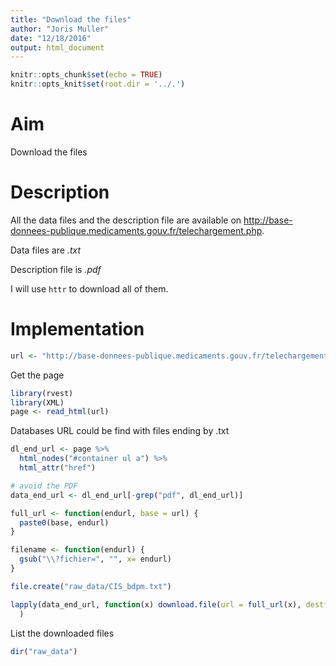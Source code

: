 ```yaml
---
title: "Download the files"
author: "Joris Muller"
date: "12/18/2016"
output: html_document
---
```


```r
knitr::opts_chunk$set(echo = TRUE)
knitr::opts_knit$set(root.dir = '../.')
```

# Aim

Download the files

# Description

All the data files and the description file are available on [http://base-donnees-publique.medicaments.gouv.fr/telechargement.php](http://base-donnees-publique.medicaments.gouv.fr/telechargement.php).

Data files are *.txt*

Description file is *.pdf*

I will use `httr` to download all of them.

# Implementation

```r
url <- "http://base-donnees-publique.medicaments.gouv.fr/telechargement.php"
```

Get the page

```r
library(rvest)
library(XML)
page <- read_html(url)
```

Databases URL could be find with files ending by .txt

```r
dl_end_url <- page %>%
  html_nodes("#container ul a") %>%
  html_attr("href")

# avoid the PDF
data_end_url <- dl_end_url[-grep("pdf", dl_end_url)]

full_url <- function(endurl, base = url) {
  paste0(base, endurl)
}

filename <- function(endurl) {
  gsub("\\?fichier=", "", x= endurl)
}

file.create("raw_data/CIS_bdpm.txt")

lapply(data_end_url, function(x) download.file(url = full_url(x), destfile = file.path("raw_data", filename(x)))
  )
```

List the downloaded files 

```r
dir("raw_data")
```



